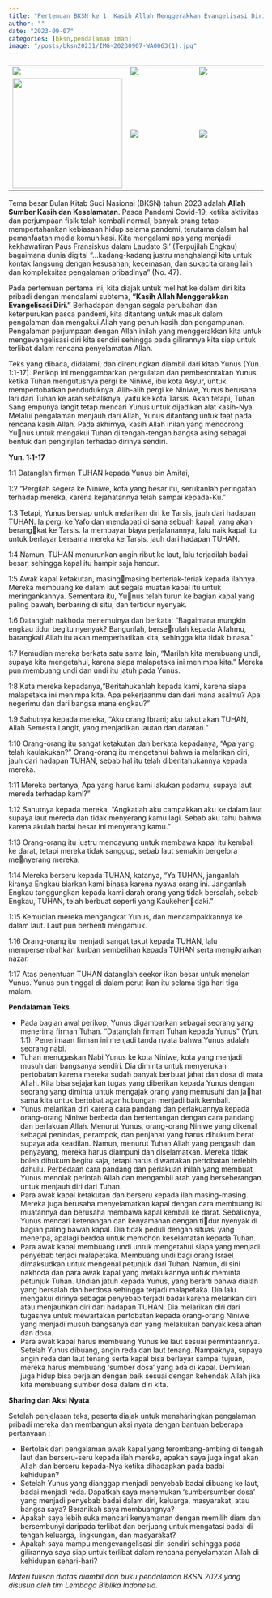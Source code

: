 ```yaml
---
title: "Pertemuan BKSN ke 1: Kasih Allah Menggerakkan Evangelisasi Diri"
author: ""
date: "2023-09-07"
categories: [bksn,pendalaman iman]
image: "/posts/bksn20231/IMG-20230907-WA0063(1).jpg"
---
```


|                                               |                              |                              |
|------------------------------|---------------------|---------------------|
| ![](/posts/bksn20231/IMG-20230907-WA0053.jpg) | ![](IMG-20230907-WA0038.jpg) | ![](IMG-20230907-WA0043.jpg) |
| ![](IMG-20230907-WA0042.jpg){width="217"}     | ![](IMG-20230907-WA0051.jpg) | ![](IMG-20230907-WA0053.jpg) |

Tema besar Bulan Kitab Suci Nasional (BKSN) tahun 2023 adalah **Allah Sumber Kasih dan Keselamatan**. Pasca Pandemi Covid-19, ketika aktivitas dan perjumpaan fisik telah kembali normal, banyak orang tetap mempertahankan kebiasaan hidup selama pandemi, terutama dalam hal pemanfaatan media komunikasi. Kita mengalami apa yang menjadi kekhawatiran Paus Fransiskus dalam Laudato Si' (Terpujilah Engkau) bagaimana dunia digital "...kadang-kadang justru menghalangi kita untuk kontak langsung dengan kesusahan, kecemasan, dan sukacita orang lain dan kompleksitas pengalaman pribadinya" (No. 47).

Pada pertemuan pertama ini, kita diajak untuk melihat ke dalam diri kita pribadi dengan mendalami subtema, **"Kasih Allah Menggerakkan Evangelisasi Diri."** Berhadapan dengan segala perubahan dan keterpurukan pasca pandemi, kita ditantang untuk masuk dalam
pengalaman dan mengakui Allah yang penuh kasih dan pengampunan. Pengalaman perjumpaan dengan Allah inilah yang menggerakkan kita untuk mengevangelisasi diri kita sendiri sehingga pada gilirannya kita siap untuk terlibat dalam rencana penyelamatan Allah.

Teks yang dibaca, didalami, dan direnungkan diambil dari kitab Yunus (Yun. 1:1-17). Perikop ini menggambarkan pergulatan dan pemberontakan Yunus ketika Tuhan mengutusnya pergi ke Niniwe, ibu kota Asyur, untuk mempertobatkan penduduknya. Alih-alih pergi ke Niniwe, Yunus berusaha lari dari Tuhan ke arah sebaliknya, yaitu ke kota Tarsis. Akan tetapi, Tuhan Sang empunya langit tetap mencari Yunus untuk dijadikan alat kasih-Nya. Melalui pengalaman menjauh dari Allah, Yunus ditantang untuk taat pada rencana kasih Allah. Pada akhirnya, kasih Allah inilah yang mendorong Yunus untuk mengakui Tuhan di tengah-tengah bangsa asing sebagai bentuk dari penginjilan terhadap dirinya sendiri.

**Yun. 1:1-17**

1:1 Datanglah firman TUHAN kepada Yunus bin Amitai,

1:2 "Pergilah segera ke Niniwe, kota yang besar itu, serukanlah peringatan terhadap mereka, karena kejahatannya telah sampai kepada-Ku."

1:3 Tetapi, Yunus bersiap untuk melarikan diri ke Tarsis, jauh dari hadapan TUHAN. Ia pergi ke Yafo dan mendapati di sana sebuah kapal, yang akan berangkat ke Tarsis. Ia membayar biaya perjalanannya, lalu naik kapal itu untuk berlayar bersama mereka ke Tarsis, jauh dari hadapan TUHAN.

1:4 Namun, TUHAN menurunkan angin ribut ke laut, lalu terjadilah badai besar, sehingga kapal itu hampir saja hancur.

1:5 Awak kapal ketakutan, masingmasing berteriak-teriak kepada ilahnya. Mereka membuang ke dalam laut segala muatan kapal itu untuk meringankannya. Sementara itu, Yunus telah turun ke bagian kapal yang paling bawah, berbaring di situ, dan tertidur nyenyak.

1:6 Datanglah nakhoda menemuinya dan berkata: "Bagaimana mungkin engkau tidur begitu nyenyak? Bangunlah, berserulah kepada Allahmu, barangkali Allah itu akan memperhatikan kita, sehingga kita tidak binasa."

1:7 Kemudian mereka berkata satu sama lain, "Marilah kita membuang undi, supaya kita mengetahui, karena siapa malapetaka ini menimpa kita." Mereka pun membuang undi dan undi itu jatuh pada Yunus.

1:8 Kata mereka kepadanya,"Beritahukanlah kepada kami, karena siapa malapetaka ini menimpa kita. Apa pekerjaanmu dan dari mana asalmu? Apa negerimu dan dari bangsa mana engkau?"

1:9 Sahutnya kepada mereka, "Aku orang Ibrani; aku takut akan TUHAN, Allah Semesta Langit, yang menjadikan lautan dan daratan."

1:10 Orang-orang itu sangat ketakutan dan berkata kepadanya, "Apa yang telah kaulakukan?" Orang-orang itu mengetahui bahwa ia melarikan diri, jauh dari hadapan TUHAN, sebab hal itu telah diberitahukannya kepada mereka.

1:11 Mereka bertanya, Apa yang harus kami lakukan padamu, supaya laut mereda terhadap kami?"

1:12 Sahutnya kepada mereka, "Angkatlah aku campakkan aku ke dalam laut supaya laut mereda dan tidak menyerang kamu lagi. Sebab aku tahu bahwa karena akulah badai besar ini menyerang kamu."

1:13 Orang-orang itu justru mendayung untuk membawa kapal itu kembali ke darat, tetapi mereka tidak sanggup, sebab laut semakin bergelora me￾nyerang mereka.

1:14 Mereka berseru kepada TUHAN, katanya, "Ya TUHAN, janganlah kiranya Engkau biarkan kami binasa karena nyawa orang ini. Janganlah Engkau tanggungkan kepada kami darah orang yang tidak bersalah, sebab Engkau, TUHAN, telah berbuat seperti yang Kaukehen￾daki."

1:15 Kemudian mereka mengangkat Yunus, dan mencampakkannya ke dalam laut. Laut pun berhenti mengamuk.

1:16 Orang-orang itu menjadi sangat takut kepada TUHAN, lalu mempersembahkan kurban sembelihan kepada TUHAN serta mengikrarkan nazar. 

1:17 Atas penentuan TUHAN datanglah seekor ikan besar untuk menelan Yunus. Yunus pun tinggal di dalam perut ikan itu selama tiga hari tiga malam.

**Pendalaman Teks**

- Pada bagian awal perikop, Yunus digambarkan sebagai seorang yang
menerima firman Tuhan. “Datanglah firman Tuhan kepada Yunus”
(Yun. 1:1). Penerimaan firman ini menjadi tanda nyata bahwa Yunus
adalah seorang nabi. 
- Tuhan menugaskan Nabi Yunus ke kota Niniwe, kota yang menjadi 
musuh dari bangsanya sendiri. Dia diminta untuk menyerukan pertobatan karena mereka sudah banyak berbuat jahat dan dosa di mata 
Allah. Kita bisa sejajarkan tugas yang diberikan kepada Yunus dengan
seorang yang diminta untuk mengajak orang yang memusuhi dan ja￾hat sama kita untuk bertobat agar hubungan menjadi baik kembali.
- Yunus melarikan diri karena cara pandang dan perlakuannya kepada
orang-orang Niniwe berbeda dan bertentangan dengan cara pandang dan perlakuan Allah. Menurut Yunus, orang-orang Niniwe yang
dikenal sebagai penindas, perampok, dan penjahat yang harus dihukum berat supaya ada keadilan. Namun, menurut Tuhan Allah yang
pengasih dan penyayang, mereka harus diampuni dan diselamatkan.
Mereka tidak boleh dihukum begitu saja, tetapi harus diwartakan 
pertobatan terlebih dahulu. Perbedaan cara pandang dan perlakuan
inilah yang membuat Yunus menolak perintah Allah dan mengambil 
arah yang berseberangan untuk menjauh diri dari Tuhan.
- Para awak kapal ketakutan dan berseru kepada ilah masing-masing.
Mereka juga berusaha menyelamatkan kapal dengan cara membuang 
isi muatannya dan berusaha membawa kapal kembali ke darat. Sebaliknya, Yunus mencari ketenangan dan kenyamanan dengan ti￾dur nyenyak di bagian paling bawah kapal. Dia tidak peduli dengan
situasi yang menerpa, apalagi berdoa untuk memohon keselamatan 
kepada Tuhan. 
- Para awak kapal membuang undi untuk mengetahui siapa yang menjadi penyebab terjadi malapetaka. Membuang undi bagi orang Israel
dimaksudkan untuk mengenal petunjuk dari Tuhan. Namun, di sini
nakhoda dan para awak kapal yang melakukannya untuk meminta 
petunjuk Tuhan. Undian jatuh kepada Yunus, yang berarti bahwa dialah yang bersalah dan berdosa sehingga terjadi malapetaka. Dia lalu mengakui dirinya sebagai penyebab terjadi badai karena melarikan 
diri atau menjauhkan diri dari hadapan TUHAN. Dia melarikan diri
dari tugasnya untuk mewartakan pertobatan kepada orang-orang 
Niniwe yang menjadi musuh bangsanya dan yang melakukan banyak 
kesalahan dan dosa.
- Para awak kapal harus membuang Yunus ke laut sesuai permintaannya. Setelah Yunus dibuang, angin reda dan laut tenang. Nampaknya,
supaya angin reda dan laut tenang serta kapal bisa berlayar sampai 
tujuan, mereka harus membuang ‘sumber dosa’ yang ada di kapal.
Demikian juga hidup bisa berjalan dengan baik sesuai dengan kehendak Allah jika kita membuang sumber dosa dalam diri kita.

**Sharing dan Aksi Nyata**

Setelah penjelasan teks, peserta diajak untuk mensharingkan pengalaman pribadi mereka dan membangun  aksi nyata dengan bantuan beberapa pertanyaan :

- Bertolak dari pengalaman awak kapal yang terombang-ambing di
tengah laut dan berseru-seru kepada ilah mereka, apakah saya juga 
ingat akan Allah dan berseru kepada-Nya ketika dihadapkan pada 
badai kehidupan?
- Setelah Yunus yang dianggap menjadi penyebab badai dibuang
ke laut, badai menjadi reda. Dapatkah saya menemukan ‘sumbersumber dosa’ yang menjadi penyebab badai dalam diri, keluarga, 
masyarakat, atau bangsa saya? Beranikah saya membuangnya?
- Apakah saya lebih suka mencari kenyamanan dengan memilih diam
dan bersembunyi daripada terlibat dan berjuang untuk mengatasi 
badai di tengah keluarga, lingkungan, dan masyarakat?
- Apakah saya mampu mengevangelisasi diri sendiri sehingga pada
gilirannya saya siap untuk terlibat dalam rencana penyelamatan Allah di kehidupan sehari-hari?


*Materi tulisan diatas diambil dari buku pendalaman BKSN 2023 yang disusun oleh tim Lembaga Biblika Indonesia.*